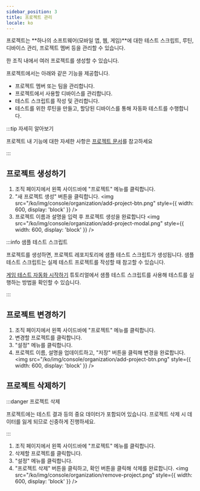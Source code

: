 ```yaml
---
sidebar_position: 3
title: 프로젝트 관리
locale: ko
---
```



프로젝트는 **하나의 소프트웨어(모바일 앱, 웹, 게임)**에 대한 테스트 스크립트, 루틴, 디바이스 관리, 프로젝트 멤버 등을 관리할 수 있습니다.

한 조직 내에서 여러 프로젝트를 생성할 수 있습니다.

프로젝트에서는 아래와 같은 기능을 제공합니다.

- 프로젝트 멤버 또는 팀을 관리합니다.
- 프로젝트에서 사용할 디바이스를 관리합니다.
- 테스트 스크립트를 작성 및 관리합니다.
- 테스트를 위한 루틴을 만들고, 할당된 디바이스를 통해 자동화 테스트를 수행합니다.

:::tip 자세히 알아보기

프로젝트 내 기능에 대한 자세한 사항은 [프로젝트 문서](../project)를 참고하세요

:::

## 프로젝트 생성하기

<OrganizationAdminPermission prefix="프로젝트 생성은" />

1. 조직 페이지에서 왼쪽 사이드바에 "프로젝트" 메뉴를 클릭합니다.
2. "새 프로젝트 생성" 버튼을 클릭합니다.
   <img
     src="/ko/img/console/organization/add-project-btn.png"
     style={{ width: 600, display: 'block' }}
   />
3. 프로젝트 이름과 설명을 입력 후 프로젝트 생성을 완료합니다
   <img
     src="/ko/img/console/organization/add-project-modal.png"
     style={{ width: 600, display: 'block' }}
   />

:::info 샘플 테스트 스크립트

프로젝트를 생성하면, 프로젝트 레포지토리에 샘플 테스트 스크립트가 생성됩니다. 샘플 테스트 스크립트는 실제 테스트 프로젝트를 작성할 때 참고할 수 있습니다.

[게임 테스트 자동화 시작하기](/get-started/game-test) 튜토리얼에서 샘플 테스트 스크립트를 사용해 테스트를 실행하는 방법을 확인할 수 있습니다.

:::

## 프로젝트 변경하기

<ProjectAdminPermission prefix="프로젝트 변경은" />

1. 조직 페이지에서 왼쪽 사이드바에 "프로젝트" 메뉴를 클릭합니다.
2. 변경할 프로젝트를 클릭합니다.
3. "설정" 메뉴를 클릭합니다.
4. 프로젝트 이름, 설명을 업데이트하고, "저장" 버튼을 클릭해 변경을 완료합니다.
   <img
     src="/ko/img/console/organization/add-project-btn.png"
     style={{ width: 600, display: 'block' }}
   />

## 프로젝트 삭제하기

<OrganizationAdminPermission prefix="프로젝트 삭제는" />

:::danger 프로젝트 삭제

프로젝트에는 테스트 결과 등의 중요 데이터가 포함되어 있습니다. 프로젝트 삭제 시 데이터를 잃게 되므로 신중하게 진행하세요.

:::

1. 조직 페이지에서 왼쪽 사이드바에 "프로젝트" 메뉴를 클릭합니다.
2. 삭제할 프로젝트를 클릭합니다.
3. "설정" 메뉴를 클릭합니다.
4. "프로젝트 삭제" 버튼을 클릭하고, 확인 버튼을 클릭해 삭제를 완료합니다.
   <img
     src="/ko/img/console/organization/remove-project.png"
     style={{ width: 600, display: 'block' }}
   />
